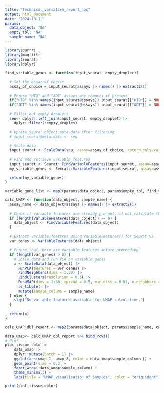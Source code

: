 ```yaml
---
title: "Technical_variation_report_hpc"
output: html_document
date: "2024-10-11"
params:
  data_object: "NA" 
  empty_tbl: "NA" 
  sample_name: "NA"
---
```


```r
library(purrr)
library(magrittr)
library(Seurat)
library(dplyr)
```

```r
find_variable_genes <- function(input_seurat, empty_droplet){
  
  # Set the assay of choice
  assay_of_choice = input_seurat@assays |> names() |> extract2(1)
  
  # Ensure "HTO" and "ADT" assays are removed if present
  if("HTO" %in% names(input_seurat@assays)) input_seurat[["HTO"]] = NULL
  if("ADT" %in% names(input_seurat@assays)) input_seurat[["ADT"]] = NULL
  
  # Filter out empty droplets
  seu<- dplyr::left_join(input_seurat, empty_droplet) |>
    dplyr::filter(!empty_droplet)
  
  # Update Seurat object meta.data after filtering
  # input_seurat@meta.data <- seu
  
  # Scale data
  input_seurat <- ScaleData(seu, assay=assay_of_choice, return.only.var.genes=FALSE)
  
  # Find and retrieve variable features
  input_seurat <- Seurat::FindVariableFeatures(input_seurat, assay=assay_of_choice, nfeatures = 500)
  my_variable_genes <- Seurat::VariableFeatures(input_seurat, assay=assay_of_choice)
  
  return(my_variable_genes)
}

variable_gene_list <- map2(params$data_object, params$empty_tbl, find_variable_genes)

```


```r
calc_UMAP <- function(data_object, sample_name) {
  assay_name <- data_object@assays |> names() |> extract2(1)
  
  # Check if variable features are already present, if not calculate them
  if (length(VariableFeatures(data_object)) == 0) {
    data_object <- FindVariableFeatures(data_object)
  }
  
  # Extract variable features using VariableFeatures() for Seurat v5
  var_genes <- VariableFeatures(data_object)
  
  # Ensure that there are variable features before proceeding
  if (length(var_genes) > 0) {
    # Scale data and run PCA on variable genes
    x <- ScaleData(data_object) |>
      RunPCA(features = var_genes) |>
      FindNeighbors(dims = 1:30) |>
      FindClusters(resolution = 0.5) |>
      RunUMAP(dims = 1:30, spread = 0.5, min.dist = 0.01, n.neighbors = 10L) |>
      as_tibble() |>
      mutate(sample_column = sample_name)
  } else {
    stop("No variable features available for UMAP calculation.")
  }
  
  return(x)
}

calc_UMAP_dbl_report <- map2(params$data_object, params$sample_name, calc_UMAP)
```


```r
data_umap<- calc_UMAP_dbl_report %>% bind_rows()
# Plot
plot_tissue_color =
    data_umap |>
    dplyr::mutate(batch = 1) |>
    ggplot(aes(umap_1, umap_2, color = data_umap$sample_column )) +  
    geom_point(size = 0.2) +
    facet_wrap(~data_umap$sample_column) +
    theme_minimal() +
    labs(title = "UMAP visualisation of Samples", color = "orig.ident")

print(plot_tissue_color)
```